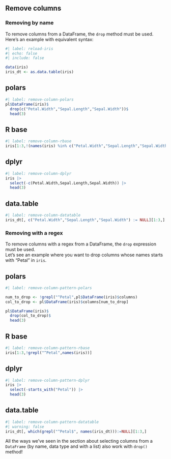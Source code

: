 ## Remove columns

### Removing by name

To remove columns from a DataFrame, the `drop` method must be used.  
Here's an example with equivalent syntax:  

```r
#| label: reload-iris
#| echo: false
#| include: false

data(iris)
iris_dt <- as.data.table(iris)
```


::: {.panel-tabset}  
## polars

```r
#| label: remove-column-polars
pl$DataFrame(iris)$
  drop(c("Petal.Width","Sepal.Length","Sepal.Width"))$
  head(3)
```

## R base

```r
#| label: remove-column-rbase
iris[1:3,!(names(iris) %in% c("Petal.Width","Sepal.Length","Sepal.Width"))]
```

## dplyr

```r
#| label: remove-column-dplyr
iris |>
  select(-c(Petal.Width,Sepal.Length,Sepal.Width)) |>
  head(3)
```

## data.table

```r
#| label: remove-column-datatable
iris_dt[, c("Petal.Width","Sepal.Length","Sepal.Width") := NULL][1:3,]
```
:::

### Removing with a regex

To remove columns with a regex from a DataFrame, the `drop` expression must be used.  
Let's see an example where you want to drop columns whose names starts with "Petal" in `iris`.

::: {.panel-tabset}  
## polars

```r
#| label: remove-column-pattern-polars

num_to_drop <- !grepl("^Petal",pl$DataFrame(iris)$columns)
col_to_drop <- pl$DataFrame(iris)$columns[num_to_drop]

pl$DataFrame(iris)$
  drop(col_to_drop)$
  head(3)
```

## R base

```r
#| label: remove-column-pattern-rbase
iris[1:3,!grepl("^Petal",names(iris))]
```

## dplyr

```r
#| label: remove-column-pattern-dplyr
iris |>
  select(-starts_with("Petal")) |>
  head(3)
```

## data.table

```r
#| label: remove-column-pattern-datatable
#| warning: false
iris_dt[, which(grepl("^Petal$", names(iris_dt))):=NULL][1:3,]
```
:::

::: {.callout-note}
All the ways we've seen in the section about selecting columns from a `DataFrame` (by name, data type and with a list) also work with `drop()` method!
:::